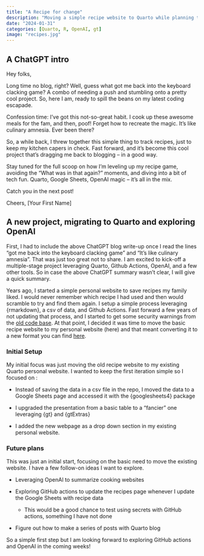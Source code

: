 ```yaml
---
title: "A Recipe for change"
description: "Moving a simple recipe website to Quarto while planning to leverage OpenAI Large Language Models for summarization and Github Actions for automation."
date: "2024-01-31"
categories: [Quarto, R, OpenAI, gt]
image: "recipes.jpg"
---
```


## A ChatGPT intro

Hey folks,

Long time no blog, right? Well, guess what got me back into the keyboard clacking game? A combo of needing a push and stumbling onto a pretty cool project. So, here I am, ready to spill the beans on my latest coding escapade.

Confession time: I've got this not-so-great habit. I cook up these awesome meals for the fam, and then, poof! Forget how to recreate the magic. It's like culinary amnesia. Ever been there?

So, a while back, I threw together this simple thing to track recipes, just to keep my kitchen capers in check. Fast forward, and it's become this cool project that's dragging me back to blogging – in a good way.

Stay tuned for the full scoop on how I'm leveling up my recipe game, avoiding the "What was in that again?" moments, and diving into a bit of tech fun. Quarto, Google Sheets, OpenAI magic – it's all in the mix.

Catch you in the next post!

Cheers, \[Your First Name\]

## A new project, migrating to Quarto and exploring OpenAI

First, I had to include the above ChatGPT blog write-up once I read the lines "got me back into the keyboard clacking game" and "It's like culinary amnesia". That was just too great not to share. I am excited to kick-off a multiple-stage project leveraging Quarto, Github Actions, OpenAI, and a few other tools. So in case the above ChatGPT summary wasn't clear, I will give a quick summary.

Years ago, I started a simple personal website to save recipes my family liked. I would never remember which recipe I had used and then would scramble to try and find them again. I setup a simple process leveraging {rmarkdown}, a csv of data, and Github Actions. Fast forward a few years of not updating that process, and I started to get some security warnings from the [old code base](https://github.com/mleary/cooking_recipes). At that point, I decided it was time to move the basic recipe website to my personal website (here) and that meant converting it to a new format you can find [here](../../resources/resources-cooking.qmd).

### Initial Setup

My initial focus was just moving the old recipe website to my existing Quarto personal website. I wanted to keep the first iteration simple so I focused on :

-   Instead of saving the data in a csv file in the repo, I moved the data to a Google Sheets page and accessed it with the {googlesheets4} package

-   I upgraded the presentation from a basic table to a "fancier" one leveraging {gt} and {gtExtras}

-   I added the new webpage as a drop down section in my existing personal website.

### Future plans

This was just an initial start, focusing on the basic need to move the existing website. I have a few follow-on ideas I want to explore.

-  Leveraging OpenAI to summarize cooking websites

-  Exploring GitHub actions to update the recipes page whenever I update the Google Sheets with recipe data

    -   This would be a good chance to test using secrets with GitHub actions, something I have not done

-  Figure out how to make a series of posts with Quarto blog 

So a simple first step but I am looking forward to exploring GitHub actions and OpenAI in the coming weeks!
